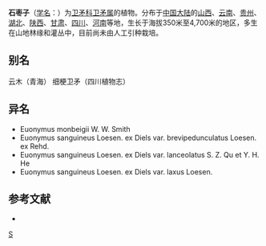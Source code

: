 {{Speciesbox 
| taxon = Euonymus sanguineus
| authority = Loes.
| subdivision_ranks =[[变种|变种]]
| subdivision =
* 石枣子 ''E. s.'' var. ''sanguineus''
* [[披针叶石枣子|披针叶石枣子]] ''E. s.'' var. ''lanceolatus''
}}

'''石枣子'''（[[学名|学名]]：{{lang|la|''Euonymus sanguineus''}}）为[[卫矛科|卫矛科]][[卫矛属|卫矛属]]的植物。分布于[[中国大陆|中国大陆]]的[[山西|山西]]、[[云南|云南]]、[[贵州|贵州]]、[[湖北|湖北]]、[[陕西|陕西]]、[[甘肃|甘肃]]、[[四川|四川]]、[[河南|河南]]等地，生长于海拔350米至4,700米的地区，多生在山地林缘和灌丛中，目前尚未由人工引种栽培。

== 别名 ==
云木（青海） 细梗卫矛（四川植物志）

== 异名 ==
* Euonymus monbeigii W. W. Smith
* Euonymus sanguineus Loesen. ex Diels var. brevipedunculatus Loesen. ex Rehd.
* Euonymus sanguineus Loesen. ex Diels var. lanceolatus S. Z. Qu et Y. H. He
* Euonymus sanguineus Loesen. ex Diels var. laxus Loesen.

== 参考文献 ==
<div class="references-small">
* {{cite web| url =http://www.bioinfo.cn/db05/KmzwSpecies.php?action=view&id=3123| title =石枣子(原变种)| work =《中国高等植物数据库全库》| publisher =中国科学院微生物研究所| author =昆明植物研究所| accessdate =2009-02-23| deadurl =yes| archiveurl =https://web.archive.org/web/20160305043147/http://www.bioinfo.cn/db05/KmzwSpecies.php?action=view&id=3123| archivedate =2016-03-05}}
</div>

{{Taxonbar}}

[[Category:卫矛属|S]]